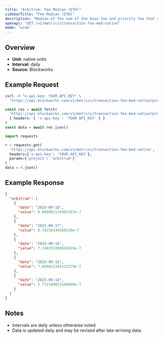 ```yaml
---
title: "Arbitrum: Fee Median (ETH)"
sidebarTitle: "Fee Median (ETH)"
description: "Median of the sum of the base fee and priority fee that day in native chain token"
openapi: "GET /v1/metrics/transaction-fee-med-native"
mode: "wide"
---
```


## Overview

- **Unit:** native units
- **Interval:** daily
- **Source:** Blockworks

## Example Request

<CodeGroup>

```bash cURL
curl -H "x-api-key: YOUR_API_KEY" \
  "https://api.blockworks.com/v1/metrics/transaction-fee-med-native?project=arbitrum"
```

```typescript TypeScript
const res = await fetch(
  'https://api.blockworks.com/v1/metrics/transaction-fee-med-native?project=arbitrum',
  { headers: { 'x-api-key': 'YOUR_API_KEY' } }
)
const data = await res.json()
```

```python Python
import requests

r = requests.get(
  'https://api.blockworks.com/v1/metrics/transaction-fee-med-native',
  headers={'x-api-key': 'YOUR_API_KEY'},
  params={'project': 'arbitrum'}
)
data = r.json()
```

</CodeGroup>

## Example Response

```json
{
  "arbitrum": [
    {
      "date": "2025-09-18",
      "value": 8.068681114985297e-7
    },
    {
      "date": "2025-09-17",
      "value": 8.76236149360516e-7
    },
    {
      "date": "2025-09-16",
      "value": 7.240255388692619e-7
    },
    {
      "date": "2025-09-15",
      "value": 7.856022345332379e-7
    },
    {
      "date": "2025-09-14",
      "value": 5.772109853168899e-7
    }
  ]
}
```

## Notes
- Intervals are daily unless otherwise noted.
- Data is updated daily and may be revised after late-arriving data.